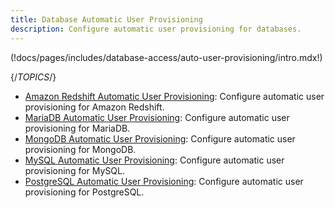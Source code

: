 ```yaml
---
title: Database Automatic User Provisioning 
description: Configure automatic user provisioning for databases.
---
```


(!docs/pages/includes/database-access/auto-user-provisioning/intro.mdx!)

{/*TOPICS*/}

- [Amazon Redshift Automatic User Provisioning](aws-redshift.mdx): Configure automatic user provisioning for Amazon Redshift.
- [MariaDB Automatic User Provisioning](mariadb.mdx): Configure automatic user provisioning for MariaDB.
- [MongoDB Automatic User Provisioning](mongodb.mdx): Configure automatic user provisioning for MongoDB.
- [MySQL Automatic User Provisioning](mysql.mdx): Configure automatic user provisioning for MySQL.
- [PostgreSQL Automatic User Provisioning](postgres.mdx): Configure automatic user provisioning for PostgreSQL.
